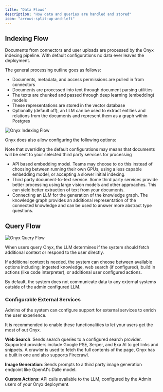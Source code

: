 ```yaml
---
title: "Data Flows"
description: "How data and queries are handled and stored"
icon: "arrows-split-up-and-left"
---
```


## Indexing Flow

Documents from connectors and user uploads are processed by the Onyx indexing pipeline.
With default configurations no data ever leaves the deployment.

The general processing outline goes as follows:
- Documents, metadata, and access permissions are pulled in from connectors
- Documents are processed into text through document parsing utilities
- The texts are chunked and passed through deep learning (embedding) models
- These representations are stored in the vector database
- Optionally (default off), an LLM can be used to extract entities and relations from the documents
  and represent them as a graph within Postgres

![Onyx Indexing Flow](/assets/images/security/OnyxIndexingFlow.png)

Onyx does also allow configuring the following options:

<Info>
  Note that overriding the default configurations may means that documents will be sent to your selected third party
  services for processing
</Info>

- API based embedding model. Teams may choose to do this instead of choosing between running their
  own GPUs, using a less capable embedding model, or accepting a slower initial indexing.
- Third party document-to-text service. Some third party services provide better processing using
  large vision models and other approaches. This can yield better extraction of text from your documents.
- Connecting an LLM for the generation of the knowledge graph. The knowledge graph provides an
  additional representation of the connected knowledge and can be used to answer more abstract type questions.

## Query Flow

![Onyx Query Flow](/assets/images/security/OnyxQueryFlow.png)

When users query Onyx, the LLM determines if the system should fetch additional context or respond to the user directly.

If additional context is needed, the system can choose between available options including: ingested knowledge,
web search (if configured), build in actions (like code interpreter), or additional user configured actions.

By default, the system does not communicate data to any external systems outside of the admin configured LLM.

### Configurable External Services

Admins of the system can configure support for external services to enrich the user experience.

<Tip>
  It is recommended to enable these functionalities to let your users get the most of out Onyx.
</Tip>

**Web Search**: Sends search queries to a configured search provider. Supported providers include Google PSE, Serper,
and Exa AI to get links and snippets. A crawler is used to fetch the full contents of the page,
Onyx has a built in one and also supports Firecrawl.

**Image Generation**: Sends prompts to a third party image generation endpoint like OpenAI's Dalle model.

**Custom Actions**: API calls available to the LLM, configured by the Admin users of your Onyx deployment.
